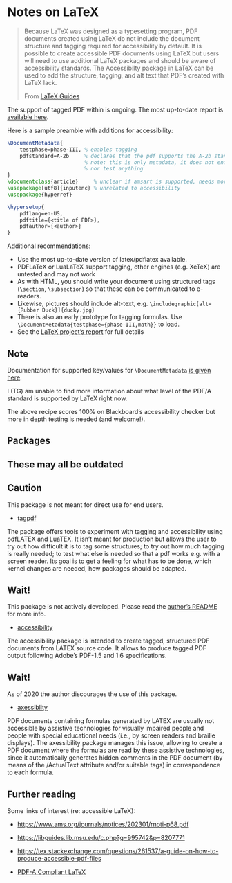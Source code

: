 # Notes on LaTeX

> Because LaTeX was designed as a typesetting program, PDF documents created using LaTeX do not include the document structure and tagging required for accessibility by default. It is possible to create accessible PDF documents using LaTeX but users will need to use additional LaTeX packages and should be aware of accessibility standards. The Accessibilty package in LaTeX can be used to add the structure, tagging, and alt text that PDF's created with LaTeX lack.
>
> From [LaTeX Guides](https://libguides.lib.msu.edu/c.php?g=995742&p=8207771)

The support of tagged PDF within \LaTeX is ongoing. The most up-to-date report is [available here][1].

Here is a sample preamble with additions for accessibility:
```tex
\DocumentMetadata{
    testphase=phase-III, % enables tagging
    pdfstandard=A-2b     % declares that the pdf supports the A-2b standard
                         % note: this is only metadata, it does not enforce
                         % nor test anything
}
\documentclass{article}     % unclear if amsart is supported, needs more testing
\usepackage[utf8]{inputenc} % unrelated to accessibility
\usepackage{hyperref}

\hypersetup{
    pdflang=en-US,
    pdftitle={<title of PDF>},
    pdfauthor={<author>}
}
```

Additional recommendations:

* Use the most up-to-date version of latex/pdflatex available.
* PDFLaTeX or LuaLaTeX support tagging, other engines (e.g. XeTeX) are untested and may not work
* As with HTML, you should write your document using structured tags (`\section`, `\subsection`) so that these can be communicated to e-readers.
* Likewise, pictures should include alt-text, e.g. `\includegraphic[alt={Rubber Duck}]{ducky.jpg}`
* There is also an early prototype for tagging formulas. Use `\DocumentMetadata{testphase={phase-III,math}}` to load.
* See the [LaTeX project's report][1] for full details

::: {.callout-note}
## Note
Documentation for supported key/values for `\DocumentMetadata` [is given here](https://texdoc.org/serve/documentmetadata-support/0).

I (TG) am unable to find more information about what level of the PDF/A standard is supported by LaTeX right now.

The above recipe scores 100% on Blackboard's accessibility checker but more in depth testing is needed (and welcome!).
:::


## Packages

::: {.callout-note}
## These may all be outdated

:::

::: {.callout-note}
## Caution
This package is not meant for direct use for end users.
:::

* [tagpdf](https://ctan.org/pkg/tagpdf?lang=en)


The package offers tools to experiment with tagging and accessibility using pdfLATEX and LuaTEX. It isn’t meant for production but allows the user to try out how difficult it is to tag some structures; to try out how much tagging is really needed; to test what else is needed so that a pdf works e.g. with a screen reader. Its goal is to get a feeling for what has to be done, which kernel changes are needed, how packages should be adapted.

::: {.callout-note}
## Wait!

This package is not actively developed. Please read the [author's README](https://github.com/AndyClifton/accessibility) for more info.
:::

* [accessibility](https://ctan.org/pkg/accessibility?lang=en)

The accessibility package is intended to create tagged, structured PDF documents from LATEX source code. It allows to produce tagged PDF output following Adobe’s PDF-1.5 and 1.6 specifications.

::: {.callout-note}
## Wait!

As of 2020 the author discourages the use of this package.

:::


* [axessiblity](https://ctan.org/pkg/axessibility?lang=en)

PDF documents containing formulas generated by LATEX are usually not accessible by assistive technologies for visually impaired people and people with special educational needs (i.e., by screen readers and braille displays). The axessibility package manages this issue, allowing to create a PDF document where the formulas are read by these assistive technologies, since it automatically generates hidden comments in the PDF document (by means of the /ActualText attribute and/or suitable tags) in correspondence to each formula.

## Further reading

Some links of interest (re: accessible LaTeX):

* [https://www.ams.org/journals/notices/202301/rnoti-p68.pdf](https://www.ams.org/journals/notices/202301/rnoti-p68.pdf)

* [https://libguides.lib.msu.edu/c.php?g=995742&p=8207771](https://libguides.lib.msu.edu/c.php?g=995742&p=8207771)

* [https://tex.stackexchange.com/questions/261537/a-guide-on-how-to-produce-accessible-pdf-files](https://tex.stackexchange.com/questions/261537/a-guide-on-how-to-produce-accessible-pdf-files)

* [PDF-A Compliant LaTeX](https://shen.hong.io/reproducible-pdfa-compliant-latex/)

[1]: https://www.latex-project.org/publications/2023-UFi-FMi-TUG-tb137fischer-tagging23.pdf
